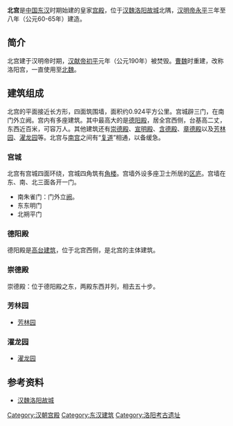 '''北宫'''是[[中国|中国]][[东汉|东汉]]时期始建的皇家[[宫殿|宫殿]]，位于[[汉魏洛阳故城|汉魏洛阳故城]]北隅，[[汉明帝|汉明帝]][[永平_(东汉)|永平]]三年至八年（公元60-65年）建造。

== 简介 ==
北宫建于汉明帝时期，[[汉献帝|汉献帝]][[初平_(年号)|初平]]元年（公元190年）被焚毁。[[曹魏|曹魏]]时重建，改称洛阳宫，一直使用至[[北魏|北魏]]。

== 建筑组成 ==
北宫的平面接近长方形，四面筑围墙，面积约0.924平方公里。宫城辟三门，在南门外立阙。宫内有多座建筑。其中最高大的是[[德阳殿|德阳殿]]，居全宫西侧，台基高二丈，东西近百米，可容万人。其他建筑还有[[崇德殿|崇德殿]]、[[宣明殿|宣明殿]]、[[含德殿|含德殿]]、[[章德殿|章德殿]]以及[[芳林园|芳林园]]、[[濯龙园|濯龙园]]等。北宫与[[南宫|南宫]]之间有“[[复道|复道]]”相通，以备缓急。

===宫城===
北宫有宫城四面环绕，宫城四角筑有[[角楼|角楼]]。宫墙外设多座卫士所居的[[区庐|区庐]]。宫墙在东、南、北三面各开一门。

*南朱雀门：门外立[[阙|阙]]。
*东东明门
*北朔平门

===德阳殿===
德阳殿是[[高台建筑|高台建筑]]，位于北宫西侧，是北宫的主体建筑。

===崇德殿===
崇德殿：位于德阳殿之东，两殿东西并列，相去五十步。

===芳林园===
*[[芳林园|芳林园]]

===濯龙园===
*[[濯龙园|濯龙园]]

==参考资料==
*[https://web.archive.org/web/20120114184015/http://www.cchmi.com/tabid/770/InfoID/13810/Default.aspx 汉魏洛阳故城]

[[Category:汉朝宫殿|Category:汉朝宫殿]]
[[Category:东汉建筑|Category:东汉建筑]]
[[Category:洛阳考古遗址|Category:洛阳考古遗址]]